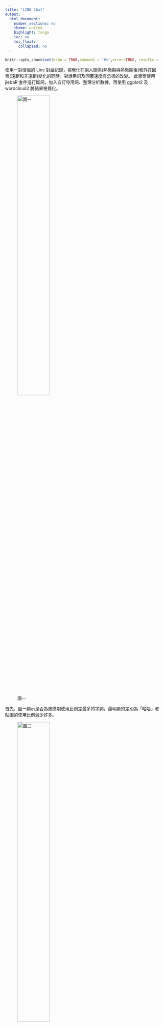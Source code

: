 ```yaml
---
title: "LINE Chat"
output:
  html_document:
    number_sections: no
    theme: united
    highlight: tango
    toc: no
    toc_float:
      collapsed: no
---
```

```r
knitr::opts_chunk$set(echo = TRUE,comment = '#>',error=TRUE, results = 'hold', out.width='65%', fig.align = 'center', message = FALSE)
```

使用一對情侶的 Line 對話紀錄，視覺化在兩人關係(熱戀期與熱戀期後)和外在因素(遠距和非遠距)變化的同時，對話用詞及回覆速度有怎樣的改變。
此專案使用 jiebaR 套件進行斷詞，加入自訂停用詞、整理分析數據，再使用 ggplot2 及 wordcloud2 將結果視覺化。


![圖一](image/1_inlove.jpeg){width=50%}


首先，圖一顯示是否為熱戀期使用比例差最多的字詞，最明顯的差別為「哈哈」和貼圖的使用比例減少許多。

![圖二](image/2_love_spe.jpeg){width=50%}


圖二則表現出是否為熱戀期時特定字詞使用頻率的差別，其中則是互道晚安頻率皆減少最多。此處由於對於這類甜蜜特定字詞在乎的是多久說一次，因此使用頻率而非比例來分析(此處單位為每 100 天)。

![圖三](image/3_dis_diff.jpeg){width=50%}


由於 girl 出國交換一年，考慮到遠距時對話用詞可能改變，圖三視覺化遠距離和非遠距離時兩人分別使用比例差最多的 20 個字詞。

![圖四](image/4_speed_m.jpeg){width=50%}


另外，從時間方面來看，圖四用折線圖視覺化從認識以來兩人分別的每個月平均回覆對方的時間，單位為分鐘，其中 2018 年 9 月到 2019 年 7 月期間(黃底部分)，因為遠距離期間七個小時的時差關係，兩人的回覆速度皆明顯變慢。撇除這段時間，2019 年 8 月後和 2018 年 9 月以前相比(圖五)，boy 的平均回覆速度變慢了近 20 分鐘，girl 也變慢了約 4 分鐘。


![圖五](image/5_speed_period.jpg){width=50%}